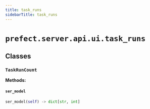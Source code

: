 ```yaml
---
title: task_runs
sidebarTitle: task_runs
---
```


# `prefect.server.api.ui.task_runs`

## Classes

### `TaskRunCount`

**Methods:**

#### `ser_model`

```python
ser_model(self) -> dict[str, int]
```
